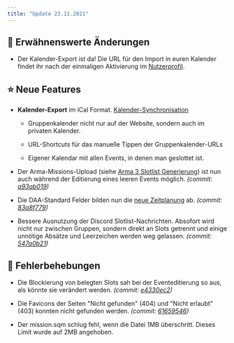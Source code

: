 ```yaml
---
title: "Update 23.11.2021"
---
```


## 📝 Erwähnenswerte Änderungen

* Der Kalender-Export ist da! Die URL für den Import in euren Kalender findet ihr nach der einmaligen Aktivierung im [Nutzerprofil](https://armamachtbock.de/profile/me).

## ⭐ Neue Features

* **Kalender-Export** im iCal Format. [Kalender-Synchronisation](/integrationen/kalender-synchronisation)

  * Gruppenkalender nicht nur auf der Website, sondern auch im privaten Kalender.

  * URL-Shortcuts für das manuelle Tippen der Gruppenkalender-URLs

  * Eigener Kalendar mit allen Events, in denen man geslottet ist.

* Der Arma-Missions-Upload (siehe [Arma 3 Slotlist Generierung](/events/events-erstellen/arma-3-slotlist-generierung)) ist nun auch während der Editierung eines leeren Events möglich. _(commit: [a93ab019](https://github.com/Alf-Melmac/slotbotServer/commit/a93ab019b264d192c65c1ff201f5f6c6b452f332))_

* Die DAA-Standard Felder bilden nun die [neue Zeitplanung](https://wiki.deutsche-arma-allianz.de/organisation/missionen#zeitplan) ab. _(commit: [83a8f779](https://github.com/Alf-Melmac/slotbotServer/commit/83a8f779e0205ca9bce54f55242ffbefb1d9d7ac))_

* Bessere Ausnutzung der Discord Slotlist-Nachrichten. Absofort wird nicht nur zwischen Gruppen, sondern direkt an Slots getrennt und einige unnötige Absätze und Leerzeichen werden weg gelassen. _(commit: [547a0b21](https://github.com/Alf-Melmac/slotbotServer/commit/547a0b2139aa0e169f5179ac7f402c4ccb2dd89b))_

## 🐞 Fehlerbehebungen

* Die Blockierung von belegten Slots sah bei der Eventeditierung so aus, als könnte sie verändert werden. _(commit: [e4330ec2](https://github.com/Alf-Melmac/slotbotServer/commit/e4330ec214588835027b6dc406f0a8d4c0a72432))_

* Die Favicons der Seiten "Nicht gefunden" (404) und "Nicht erlaubt" (403) konnten nicht gefunden werden. _(commit: [61659546](https://github.com/Alf-Melmac/slotbotServer/commit/616595460ba4b65d0c7fdd1c54142bac6519314e))_

* Der mission.sqm schlug fehl, wenn die Datei 1MB überschritt. Dieses Limit wurde auf 2MB angehoben.
